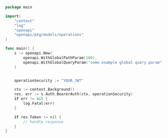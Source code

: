 ```go showLineNumbers copy filename="Bearer Auth usage example"
package main

import(
	"context"
	"log"
	"openapi"
	"openapi/pkg/models/operations"
)

func main() {
    s := openapi.New(
        openapi.WithGlobalPathParam(100),
        openapi.WithGlobalQueryParam("some example global query param"),
    )


    operationSecurity := "YOUR_JWT"

    ctx := context.Background()
    res, err := s.Auth.BearerAuth(ctx, operationSecurity)
    if err != nil {
        log.Fatal(err)
    }

    if res.Token != nil {
        // handle response
    }
}
```
